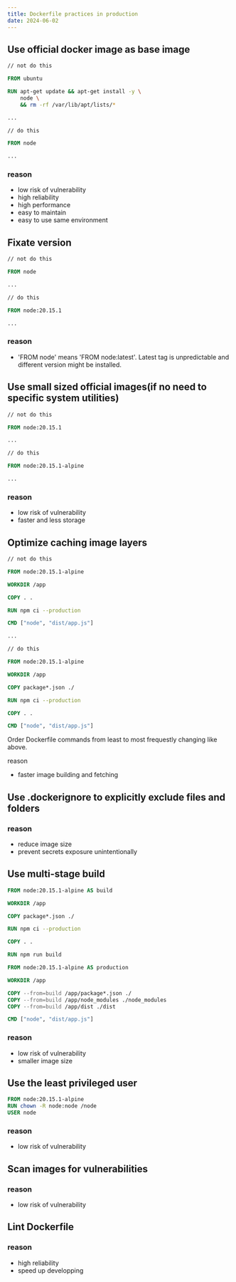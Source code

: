 ```yaml
---
title: Dockerfile practices in production
date: 2024-06-02
---
```


## Use official docker image as base image

```Dockerfile
// not do this

FROM ubuntu

RUN apt-get update && apt-get install -y \
	node \
	&& rm -rf /var/lib/apt/lists/*

...

// do this

FROM node

...
```

### reason

- low risk of vulnerability
- high reliability
- high performance
- easy to maintain
- easy to use same environment

## Fixate version

```Dockerfile
// not do this

FROM node

...

// do this

FROM node:20.15.1

...
```

### reason

- 'FROM node' means 'FROM node:latest'. Latest tag is unpredictable and different version might be installed.

## Use small sized official images(if no need to specific system utilities)

```Dockerfile
// not do this

FROM node:20.15.1

...

// do this

FROM node:20.15.1-alpine

...
```

### reason

- low risk of vulnerability
- faster and less storage

## Optimize caching image layers

```Dockerfile
// not do this

FROM node:20.15.1-alpine

WORKDIR /app

COPY . .

RUN npm ci --production

CMD ["node", "dist/app.js"]

...

// do this

FROM node:20.15.1-alpine

WORKDIR /app

COPY package*.json ./

RUN npm ci --production

COPY . .

CMD ["node", "dist/app.js"]
```

Order Dockerfile commands from least to most frequestly changing like above.

reason

- faster image building and fetching

## Use .dockerignore to explicitly exclude files and folders

### reason

- reduce image size
- prevent secrets exposure unintentionally

## Use multi-stage build

```Dockerfile
FROM node:20.15.1-alpine AS build

WORKDIR /app

COPY package*.json ./

RUN npm ci --production

COPY . .

RUN npm run build

FROM node:20.15.1-alpine AS production

WORKDIR /app

COPY --from=build /app/package*.json ./
COPY --from=build /app/node_modules ./node_modules
COPY --from=build /app/dist ./dist

CMD ["node", "dist/app.js"]
```

### reason

- low risk of vulnerability
- smaller image size

## Use the least privileged user

```Dockerfile
FROM node:20.15.1-alpine
RUN chown -R node:node /node
USER node
```

### reason

- low risk of vulnerability

## Scan images for vulnerabilities

### reason

- low risk of vulnerability

## Lint Dockerfile

### reason

- high reliability
- speed up developping
